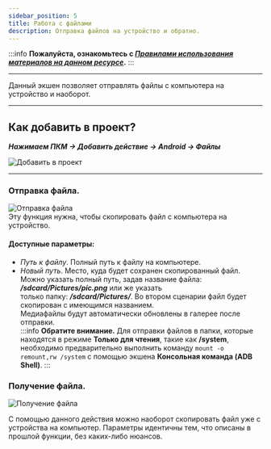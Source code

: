 ```yaml
---
sidebar_position: 5
title: Работа с файлами
description: Отправка файлов на устройство и обратно.
---  
```

:::info **Пожалуйста, ознакомьтесь с [*Правилами использования материалов на данном ресурсе*](../Disclaimer).**
:::
_______________________________________________
Данный экшен позволяет отправлять файлы с компьютера на устройство и наоборот.  
_______________________________________________
## Как добавить в проект?  
***Нажимаем ПКМ → Добавить действие → Android → Файлы***  

![Добавить в проект](./assets/Files/Files_pic1.png)  
_______________________________________________ 
### Отправка файла.  
![Отправка файла](./assets/Files/Files_pic2.png)   
Эту функция нужна, чтобы скопировать файл с компьютера на устройство.  
#### Доступные параметры:  
- *Путь к файлу*. Полный путь к файлу на компьютере.  
- *Новый путь*. Место, куда будет сохранен скопированный файл.  
Можно указать полный путь, задав название файла: ***/sdcard/Pictures/pic.png*** или же указать  
только папку: ***/sdcard/Pictures/***. Во втором сценарии файл будет скопирован с имеющимся названием.   
Медиафайлы будут автоматически обновлены в галерее после отправки.  
:::info **Обратите внимание.**
Для отправки файлов в папки, которые находятся в режиме **Только для чтения**, такие как **/system**, необходимо предварительно выполнить команду `mount -o remount,rw /system` с помощью экшена **Консольная команда (ADB Shell)**. 
::: 

### Получение файла.  
![Получение файла](./assets/Files/Files_pic3.png)  

С помощью данного действия можно наоборот скопировать файл уже с устройства на компьютер. Параметры идентичны тем, что описаны в прошлой функции, без каких-либо нюансов.